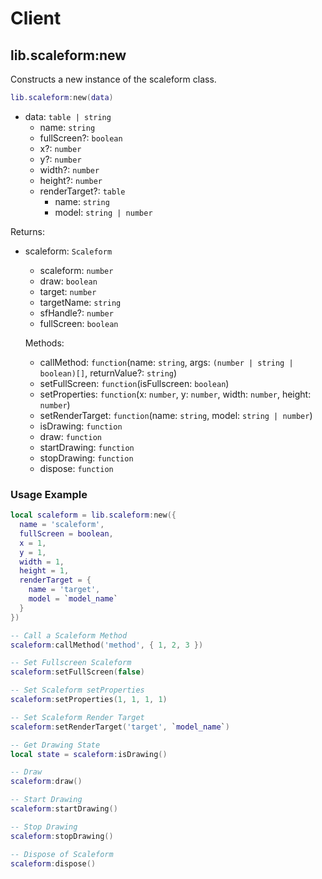 # Client

## lib.scaleform:new

Constructs a new instance of the scaleform class.

```lua
lib.scaleform:new(data)
```

- data: `table | string`
  - name: `string`
  - fullScreen?: `boolean`
  - x?: `number`
  - y?: `number`
  - width?: `number`
  - height?: `number`
  - renderTarget?: `table`
    - name: `string`
    - model: `string | number`

Returns:

- scaleform: `Scaleform`
    - scaleform: `number`
    - draw: `boolean`
    - target: `number`
    - targetName: `string`
    - sfHandle?: `number`
    - fullScreen: `boolean`

     Methods:
    - callMethod: `function`(name: `string`, args: `(number | string | boolean)[]`, returnValue?: `string`)
    - setFullScreen: `function`(isFullscreen: `boolean`)
    - setProperties: `function`(x: `number`, y: `number`, width: `number`, height: `number`)
    - setRenderTarget: `function`(name: `string`, model: `string | number`)
    - isDrawing: `function`
    - draw: `function`
    - startDrawing: `function`
    - stopDrawing: `function`
    - dispose: `function`

### Usage Example
```lua
local scaleform = lib.scaleform:new({
  name = 'scaleform',
  fullScreen = boolean,
  x = 1,
  y = 1,
  width = 1,
  height = 1,
  renderTarget = {
    name = 'target',
    model = `model_name`
  }
})

-- Call a Scaleform Method
scaleform:callMethod('method', { 1, 2, 3 })

-- Set Fullscreen Scaleform
scaleform:setFullScreen(false)

-- Set Scaleform setProperties
scaleform:setProperties(1, 1, 1, 1)

-- Set Scaleform Render Target
scaleform:setRenderTarget('target', `model_name`)

-- Get Drawing State
local state = scaleform:isDrawing()

-- Draw
scaleform:draw()

-- Start Drawing
scaleform:startDrawing()

-- Stop Drawing
scaleform:stopDrawing()

-- Dispose of Scaleform
scaleform:dispose()
```
